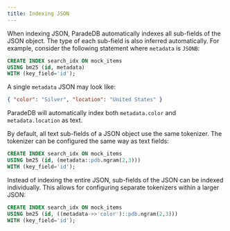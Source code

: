 ```yaml
---
title: Indexing JSON
---
```


When indexing JSON, ParadeDB automatically indexes all sub-fields of the JSON object. The type of each sub-field is also inferred automatically.
For example, consider the following statement where `metadata` is `JSONB`:

```sql
CREATE INDEX search_idx ON mock_items
USING bm25 (id, metadata)
WITH (key_field='id');
```

A single `metadata` JSON may look like:

```json
{ "color": "Silver", "location": "United States" }
```

ParadeDB will automatically index both `metadata.color` and `metadata.location` as text.

By default, all text sub-fields of a JSON object use the same tokenizer. The tokenizer can be configured the same way as text fields:

```sql
CREATE INDEX search_idx ON mock_items
USING bm25 (id, (metadata::pdb.ngram(2,3)))
WITH (key_field='id');
```

Instead of indexing the entire JSON, sub-fields of the JSON can be indexed individually. This allows for configuring separate tokenizers
within a larger JSON:

```sql
CREATE INDEX search_idx ON mock_items
USING bm25 (id, ((metadata->>'color')::pdb.ngram(2,3)))
WITH (key_field='id');
```
